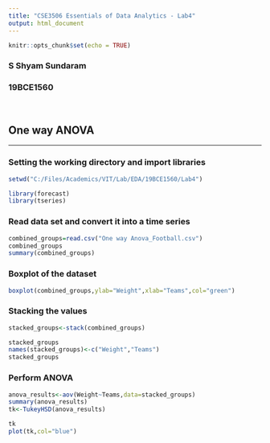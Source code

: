 ```yaml
---
title: "CSE3506 Essentials of Data Analytics - Lab4"
output: html_document
---
```


```r
knitr::opts_chunk$set(echo = TRUE)
```

### S Shyam Sundaram
### 19BCE1560
<br>

## One way ANOVA
<hr/>
### Setting the working directory and import libraries

```r
setwd("C:/Files/Academics/VIT/Lab/EDA/19BCE1560/Lab4")

library(forecast)
library(tseries)
```
### Read data set and convert it into a time series
```r
combined_groups=read.csv("One way Anova_Football.csv")
combined_groups
summary(combined_groups)
```
###  Boxplot of the dataset
```r
boxplot(combined_groups,ylab="Weight",xlab="Teams",col="green")
```
###  Stacking the values
```r
stacked_groups<-stack(combined_groups)

stacked_groups
names(stacked_groups)<-c("Weight","Teams")
stacked_groups
```
###  Perform ANOVA
```r
anova_results<-aov(Weight~Teams,data=stacked_groups)
summary(anova_results)
tk<-TukeyHSD(anova_results)

tk
plot(tk,col="blue")

```